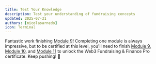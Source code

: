 ```yaml
---
title: Test Your Knowledge
description: Test your understanding of fundraising concepts
updated: 2025-07-31
authors: [nicolasarnedo]
icon: Terminal
---
```


<Quiz quizId="601" />
<Quiz quizId="602" />
<Quiz quizId="603" />
<Quiz quizId="604" />
<Quiz quizId="605" />

Fantastic work finishing [Module 9](/codebase-entrepreneur-academy/fundraising-finance/09-fundraising/01-introduction)! Completing one module is always impressive, but to be certified at this level, you'll need to finish [Module 9](/codebase-entrepreneur-academy/fundraising-finance/09-fundraising/01-introduction), [Module 10](/codebase-entrepreneur-academy/fundraising-finance/10-grants/01-introduction), and [Module 11](/codebase-entrepreneur-academy/fundraising-finance/11-pitching/01-introduction) to unlock the Web3 Fundraising & Finance Pro certificate. Keep pushing! 💼
